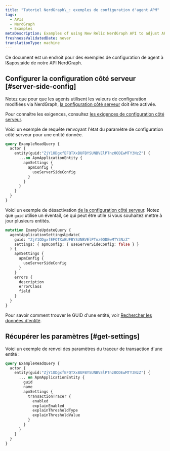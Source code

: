 ```yaml
---
title: "Tutoriel NerdGraph\_: exemples de configuration d'agent APM"
tags:
  - APIs
  - NerdGraph
  - Examples
metaDescription: Examples of using New Relic NerdGraph API to adjust APM
freshnessValidatedDate: never
translationType: machine
---
```


Ce document est un endroit pour des exemples de configuration de <InlinePopover type="apm" />agent à l&amp;apos;aide de notre API NerdGraph.

## Configurer la configuration côté serveur [#server-side-config]

Notez que pour que les agents <InlinePopover type="apm" />utilisent les valeurs de configuration modifiées via NerdGraph, [la configuration côté serveur](/docs/apm/agents/manage-apm-agents/configuration/server-side-agent-configuration#requirements) doit être activée.

Pour connaître les exigences, consultez [les exigences de configuration côté serveur](/docs/apm/agents/manage-apm-agents/configuration/server-side-agent-configuration#requirements).

Voici un exemple de requête renvoyant l'état du paramètre de configuration côté serveur pour une entité donnée.

```graphql
query ExampleReadQuery {
  actor {
    entity(guid:"ZjY1ODgxfEFQTXxBUFBYSUNBVElPTnz0ODEwMTY3NzZ") {
      ...on ApmApplicationEntity {
        apmSettings {
          apmConfig {
            useServerSideConfig
          }
        }
      }
    }
  }
}
```

Voici un exemple de désactivation [de la configuration côté serveur](/docs/apm/agents/manage-apm-agents/configuration/server-side-agent-configuration). Notez que `guid` utilise un éventail, ce qui peut être utile si vous souhaitez mettre à jour plusieurs entités.

```graphql
mutation ExampleUpdateQuery {
  agentApplicationSettingsUpdate(
    guid: "ZjY1ODgxfEFQTXxBUFBYSUNBVElPTnz0ODEwMTY3NzZ"
    settings: { apmConfig: { useServerSideConfig: false } }
  ) {
    apmSettings {
      apmConfig {
        useServerSideConfig
      }
    }
    errors {
      description
      errorClass
      field
    }
  }
}
```

Pour savoir comment trouver le GUID d'une entité, voir [Rechercher les données d'entité](/docs/new-relic-one/use-new-relic-one/core-concepts/what-entity-new-relic/#find).

## Récupérer les paramètres [#get-settings]

Voici un exemple de renvoi des paramètres du traceur de transaction d'une entité :

```graphql
query ExampleReadQuery {
  actor {
    entity(guid:"ZjY1ODgxfEFQTXxBUFBYSUNBVElPTnz0ODEwMTY3NzZ") {
      ... on ApmApplicationEntity {
        guid
        name
        apmSettings {
          transactionTracer {
            enabled
            explainEnabled
            explainThresholdType
            explainThresholdValue
          }
        }
      }
    }
  }
}
```